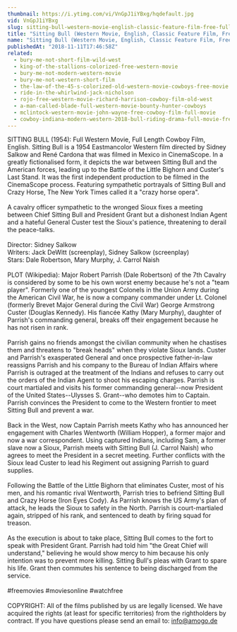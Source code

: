 ```yaml
---
thumbnail: https://i.ytimg.com/vi/VnGpJ1iYBxg/hqdefault.jpg
vid: VnGpJ1iYBxg
slug: sitting-bull-western-movie-english-classic-feature-film-free-full-flick-free-western-movies
title: "Sitting Bull (Western Movie, English, Classic Feature Film, Free Full Flick) free western movies"
name: "Sitting Bull (Western Movie, English, Classic Feature Film, Free Full Flick) free western movies"
publishedAt: "2018-11-11T17:46:58Z"
related:
  - bury-me-not-short-film-wild-west
  - king-of-the-stallions-colorized-free-western-movie
  - bury-me-not-modern-western-movie
  - bury-me-not-western-short-film
  - the-law-of-the-45-s-colorized-old-western-movie-cowboys-free-movie
  - ride-in-the-whirlwind-jack-nicholson
  - rojo-free-western-movie-richard-harrison-cowboy-film-old-west
  - a-man-called-blade-full-western-movie-bounty-hunter-cowboys
  - mclintock-western-movie-john-wayne-free-cowboy-film-full-movie
  - cowboy-indiana-modern-western-2018-bull-riding-drama-full-movie-free-feature-film-hd
---
```


SITTING BULL (1954): Full Western Movie, Full Length Cowboy Film, English. Sitting Bull is a 1954 Eastmancolor Western film directed by Sidney Salkow and René Cardona that was filmed in Mexico in CinemaScope. In a greatly fictionalised form, it depicts the war between Sitting Bull and the American forces, leading up to the Battle of the Little Bighorn and Custer's Last Stand. It was the first independent production to be filmed in the CinemaScope process. Featuring sympathetic portrayals of Sitting Bull and Crazy Horse, The New York Times called it a "crazy horse opera".<br />
<br />
A cavalry officer sympathetic to the wronged Sioux fixes a meeting between Chief Sitting Bull and President Grant but a dishonest Indian Agent and a hateful General Custer test the Sioux's patience, threatening to derail the peace-talks.<br />
<br />
Director: Sidney Salkow<br />
Writers: Jack DeWitt (screenplay), Sidney Salkow (screenplay)<br />
Stars: Dale Robertson, Mary Murphy, J. Carrol Naish <br />
<br />
PLOT (Wikipedia): Major Robert Parrish (Dale Robertson) of the 7th Cavalry is considered by some to be his own worst enemy because he's not a "team player". Formerly one of the youngest Colonels in the Union Army during the American Civil War, he is now a company commander under Lt. Colonel (formerly Brevet Major General during the Civil War) George Armstrong Custer (Douglas Kennedy). His fiancée Kathy (Mary Murphy), daughter of Parrish's commanding general, breaks off their engagement because he has not risen in rank.<br />
<br />
Parrish gains no friends amongst the civilian community when he chastises them and threatens to "break heads" when they violate Sioux lands. Custer and Parrish's exasperated General and once prospective father-in-law reassigns Parrish and his company to the Bureau of Indian Affairs where Parrish is outraged at the treatment of the Indians and refuses to carry out the orders of the Indian Agent to shoot his escaping charges. Parrish is court martialed and visits his former commanding general--now President of the United States--Ulysses S. Grant--who demotes him to Captain. Parrish convinces the President to come to the Western frontier to meet Sitting Bull and prevent a war.<br />
<br />
Back in the West, now Captain Parrish meets Kathy who has announced her engagement with Charles Wentworth (William Hopper), a former major and now a war correspondent. Using captured Indians, including Sam, a former slave now a Sioux, Parrish meets with Sitting Bull (J. Carrol Naish) who agrees to meet the President in a secret meeting. Further conflicts with the Sioux lead Custer to lead his Regiment out assigning Parrish to guard supplies.<br />
<br />
Following the Battle of the Little Bighorn that eliminates Custer, most of his men, and his romantic rival Wentworth, Parrish tries to befriend Sitting Bull and Crazy Horse (Iron Eyes Cody). As Parrish knows the US Army's plan of attack, he leads the Sioux to safety in the North. Parrish is court-martialed again, stripped of his rank, and sentenced to death by firing squad for treason.<br />
<br />
As the execution is about to take place, Sitting Bull comes to the fort to speak with President Grant. Parrish had told him "the Great Chief will understand," believing he would show mercy to him because his only intention was to prevent more killing. Sitting Bull's pleas with Grant to spare his life. Grant then commutes his sentence to being discharged from the service.<br />
<br />
#freemovies #moviesonline #watchfree<br />
<br />
COPYRIGHT: All of the films published by us are legally licensed. We have acquired the rights (at least for specific territories) from the rightholders by contract. If you have questions please send an email to: info@amogo.de